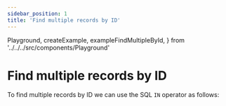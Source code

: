 ```yaml
---
sidebar_position: 1
title: 'Find multiple records by ID'
---
```


  Playground,
  createExample,
  exampleFindMultipleById,
} from '../../../src/components/Playground'

# Find multiple records by ID

To find multiple records by ID we can use the SQL `IN` operator as follows:

<Playground ts={createExample(exampleFindMultipleById)} />
